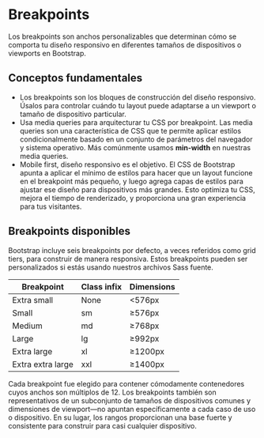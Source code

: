 
<Meta title="LAYOUT/Breakpoint" />

# Breakpoints

Los breakpoints son anchos personalizables que determinan cómo se comporta tu diseño responsivo en diferentes tamaños de dispositivos o viewports en Bootstrap.

## Conceptos fundamentales

- Los breakpoints son los bloques de construcción del diseño responsivo. Úsalos para controlar cuándo tu layout puede adaptarse a un viewport o tamaño de dispositivo particular.
- Usa media queries para arquitecturar tu CSS por breakpoint. Las media queries son una característica de CSS que te permite aplicar estilos condicionalmente basado en un conjunto de parámetros del navegador y sistema operativo. Más comúnmente usamos **min-width** en nuestras media queries.
- Mobile first, diseño responsivo es el objetivo. El CSS de Bootstrap apunta a aplicar el mínimo de estilos para hacer que un layout funcione en el breakpoint más pequeño, y luego agrega capas de estilos para ajustar ese diseño para dispositivos más grandes. Esto optimiza tu CSS, mejora el tiempo de renderizado, y proporciona una gran experiencia para tus visitantes.

## Breakpoints disponibles

Bootstrap incluye seis breakpoints por defecto, a veces referidos como grid tiers, para construir de manera responsiva. Estos breakpoints pueden ser personalizados si estás usando nuestros archivos Sass fuente.

<table>
  <thead>
    <tr>
      <th>Breakpoint</th>
      <th>Class infix</th>
      <th>Dimensions</th>
    </tr>
  </thead>
  <tbody>
    <tr>
      <td>Extra small</td>
      <td>None</td>
      <td>&lt;576px</td>
    </tr>
    <tr>
      <td>Small</td>
      <td>sm</td>
      <td>≥576px</td>
    </tr>
    <tr>
      <td>Medium</td>
      <td>md</td>
      <td>≥768px</td>
    </tr>
    <tr>
      <td>Large</td>
      <td>lg</td>
      <td>≥992px</td>
    </tr>
    <tr>
      <td>Extra large</td>
      <td>xl</td>
      <td>≥1200px</td>
    </tr>
    <tr>
      <td>Extra extra large</td>
      <td>xxl</td>
      <td>≥1400px</td>
    </tr>
  </tbody>
</table>

Cada breakpoint fue elegido para contener cómodamente contenedores cuyos anchos son múltiplos de 12. Los breakpoints también son representativos de un subconjunto de tamaños de dispositivos comunes y dimensiones de viewport—no apuntan específicamente a cada caso de uso o dispositivo. En su lugar, los rangos proporcionan una base fuerte y consistente para construir para casi cualquier dispositivo. 